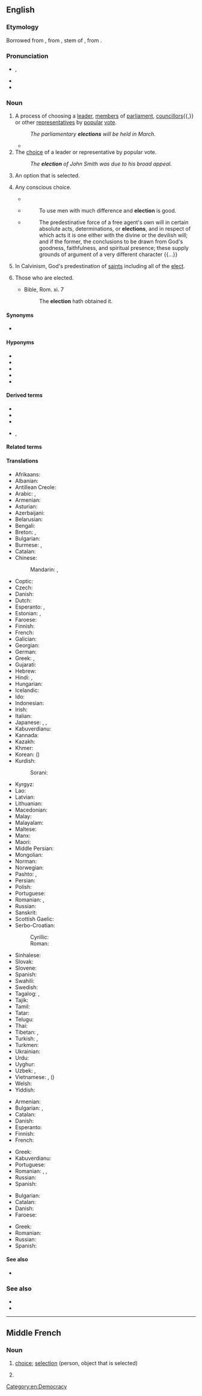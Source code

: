 {{also|élection|êlection}}
==English==
{{slim-wikipedia|Election}}

===Etymology===
Borrowed from {{bor|en|xno|eleccioun}}, from {{der|en|la||ēlectiōn-}}, stem of {{m|la|ēlectiō||choice, selection}}, from {{m|la|ēligō||I pluck out, I choose}}.

===Pronunciation===
* {{enPR|ĭ-lĕk'shən}}, {{IPA|en|/ɪˈlekʃ(ə)n/}}
* {{audio|en|En-us-election.ogg|Audio (US)}}
* {{rhymes|en|ɛkʃən}}

===Noun===
{{en-noun|~}}

# A process of choosing a [[leader]], [[member]]s of [[parliament]], [[councillor]]s{{,}} or other [[representative]]s by [[popular]] [[vote]].
#: ''The parliamentary '''elections''' will be held in March.''
#* {{quote-journal|en|date=November 7, 2012|author=Matt Bai|title=Winning a Second Term, Obama Will Confront Familiar Headwinds|work=New York Times|url=http://www.nytimes.com/2012/11/07/us/politics/in-president-obamas-second-term-familiar-challenges.html?pagewanted=all&_r=0| passage=That brief moment after the '''election''' four years ago, when many Americans thought Mr. Obama’s election would presage a new, less fractious political era, now seems very much a thing of the past.}}
# The [[choice]] of a leader or representative by popular vote.
#: ''The '''election''' of John Smith was due to his broad appeal.''
# An option that is selected.
#: {{ux|en|W-4 '''election'''}}
# {{lb|en|archaic}} Any conscious choice.
#* {{RQ:Florio Montaigne Essayes|chapter=20|book=II|passage=Whosoever searcheth all the circumstances and embraceth all the consequences thereof hindereth his '''election'''.}}
#* {{rfdatek|en|Francis Bacon}}
#*: To use men with much difference and '''election''' is good.
#* {{rfdatek|en|Samuel Taylor Coleridge}}
#*: The predestinative force of a free agent's own will in certain absolute acts, determinations, or '''elections''', and in respect of which acts it is one either with the divine or the devilish will; and if the former, the conclusions to be drawn from God's goodness, faithfulness, and spiritual presence; these supply grounds of argument of a very different character {{...}}
# {{lb|en|theology}} In Calvinism, God's predestination of [[saints]] including all of the [[elect]].
# {{lb|en|obsolete}} Those who are elected.
#* Bible, Rom. xi. 7
#*: The '''election''' hath obtained it.

====Synonyms====
* {{sense|theology}} {{l|en|chosenness}}

====Hyponyms====
* {{l|en|direct election}}
* {{l|en|general election}}
* {{l|en|indirect election}}
* {{l|en|primary election}}
* {{l|en|snap election}}

====Derived terms====
* {{l|en|by-election}}
* {{l|en|electioneer}}
* {{l|en|electioneering}}
* {{l|en|pre-election}}, {{l|en|preelection}}

====Related terms====
{{rel4|en|election of remedies|election theft|elect|elective|elector|electoral|electorate}}

====Translations====
{{trans-top|process of choosing a new leader or representatives}}
* Afrikaans: {{t+|af|verkiesing}}
* Albanian: {{t+|sq|zgjedhje|f}}
* Antillean Creole: {{t|gcf|léléksion}}
* Arabic: {{t|ar|اِنْتِخَاب|m}}, {{t|ar|اِنْتِخَابَات|p}}
* Armenian: {{t+|hy|ընտրություն|p|alt=ընտրություններ}}
* Asturian: {{t|ast|eleición|f}}
* Azerbaijani: {{t+|az|seçki}}
* Belarusian: {{t|be|вы́бары|m-p}}
* Bengali: {{t|bn|নির্বাচন}}
* Breton: {{t+|br|votadeg|f}}, {{t|br|eleksion|f}}
* Bulgarian: {{t+|bg|избор|alt=и́збори|m-p}}
* Burmese: {{t+|my|ရွေးချယ်တင်မြှောက်ပွဲ}}, {{t+|my|ရွေးကောက်ပွဲ}}
* Catalan: {{t+|ca|elecció|f}}
* Chinese:
*: Mandarin: {{t+|cmn|選舉}}, {{t+|cmn|选举|tr=xuǎnjǔ}}
* Coptic: {{t|cop|ⲯⲩⲫⲟⲥ}}
* Czech: {{t+|cs|volby|f-p}}
* Danish: {{t+|da|valg|n}}
* Dutch: {{t+|nl|verkiezing|f}}
* Esperanto: {{t|eo|elekto}}, {{t|eo|balotado}}
* Estonian: {{t|et|valimine}}, {{t|et|valimised|p}}
* Faroese: {{t+|fo|val|n}}
* Finnish: {{t+|fi|vaali}}
* French: {{t+|fr|élection|f}}
* Galician: {{t+|gl|elección|f}}
* Georgian: {{t|ka|არჩევნები|p}}
* German: {{t+|de|Wahl|f}}
* Greek: {{t+|el|εκλογή|f}}, {{t+|el|εκλογές|f-p}}
* Gujarati: {{t|gu|ચૂંટણી}}
* Hebrew: {{t+|he|בְּחִירוֹת|tr=bkhirot}}
* Hindi: {{t+|hi|चुनाव|m}}, {{t|hi|इंतिख़ाबात|p}}
* Hungarian: {{t+|hu|választás}}
* Icelandic: {{t+|is|kosning|alt=kosningar|f-p}}
* Ido: {{t+|io|elekto}}
* Indonesian: {{t+|id|pemilihan}}
* Irish: {{t|ga|toghchán|m}}
* Italian: {{t+|it|elezione|f}}
* Japanese: {{t+|ja|選挙|tr=せんきょ, senkyo}}, {{t+|ja|選任|tr=せんにん, sennin}}, {{t+|ja|選出|tr=せんしゅつ, senshutsu}}
* Kabuverdianu: {{t|kea|ileison}}
* Kannada: {{t+|kn|ಚುನಾವಣೆ}}
* Kazakh: {{t|kk|сайлау}}
* Khmer: {{t|km|ការបោះឆ្នោត}}
* Korean: {{t+|ko|선거}} ({{t+|ko|選擧}})
* Kurdish: {{t+|ku|hilbijartin}}
*: Sorani: {{t+|ku|ھەڵبژاردن}}
{{trans-mid}}
* Kyrgyz: {{t+|ky|шайлоо}}
* Lao: {{t+|lo|ການເລືອກຕັ້ງ}}
* Latvian: {{t|lv|vēlēšanas|f-p}}
* Lithuanian: {{t+|lt|rinkimai|m-p}}
* Macedonian: {{t|mk|избор|alt=избори|m-p}}
* Malay: {{t|ms|pilihan raya}}
* Malayalam: {{t+|ml|തിരഞ്ഞെടുപ്പ്}}
* Maltese: {{t|mt|elezzjoni|f-p}}
* Manx: {{t|gv|reihys|m}}
* Maori: {{t|mi|pōtitanga}}
* Middle Persian: {{t|pal|𐭥𐭩𐭧𐭲𐭭‎}}
* Mongolian: {{t+|mn|сонгууль}}
* Norman: {{t|nrf|êlection|f}} {{qualifier|Jersey}}
* Norwegian: {{t+|no|valg|n}}
* Pashto: {{t+|ps|ټاکنه|f|tr=ṭākǝ́na}}, {{t+|ps|انتخابات|m-p|tr=entexābãt}}
* Persian: {{t+|fa|انتخاب|p|tr=entexâbât|alt=انتخابات}}
* Polish: {{t+|pl|wybory|p}}
* Portuguese: {{t+|pt|eleição|f}}
* Romanian: {{t+|ro|alegere|alt=alegeri|f-p}}, {{t+|ro|elecțiune|f}} {{qualifier|rare}}
* Russian: {{t+|ru|вы́боры|m-p}}
* Sanskrit: {{t|sa|निर्वाचनम्|n}}
* Scottish Gaelic: {{t|gd|taghadh|m}}
* Serbo-Croatian:
*: Cyrillic: {{t|sh|избор|alt=избори|m-p}}
*: Roman: {{t+|sh|izbor|alt=izbori|m-p}}
* Sinhalese: {{t|si|මැතිවරණය}}
* Slovak: {{t|sk|voľba|alt=voľby|f-p}}
* Slovene: {{t|sl|volitve|f-p}}
* Spanish: {{t+|es|elección|f}}
* Swahili: {{t+|sw|uchaguzi}}
* Swedish: {{t+|sv|val|n}}
* Tagalog: {{t+|tl|eleksyon}}, {{t|tl|botohan}}
* Tajik: {{t+|tg|интихоб|p|alt=интихобот}}
* Tamil: {{t+|ta|தேர்தல்}}
* Tatar: {{t+|tt|сайлаулар|p}}
* Telugu: {{t+|te|ఎన్నిక}}
* Thai: {{t+|th|การเลือกตั้ง}}
* Tibetan: {{t|bo|འོས་བསྡུ}}, {{t|bo|འོས་ཤོག}}
* Turkish: {{t+|tr|seçim}}, {{t+|tr|saylav}}
* Turkmen: {{t|tk|saýlav}}
* Ukrainian: {{t|uk|вибор|alt=ви́бори|m-p}}
* Urdu: {{t|ur|انتخابات|p|tr=intixābāt}}
* Uyghur: {{t+|ug|سايلام}}
* Uzbek: {{t+|uz|saylov}}, {{qualifier|obsolete}} {{t+|uz|intixob}}
* Vietnamese: {{t+|vi|bầu cử|alt=sự bầu cử}}, {{t+|vi|tuyển cử}} ({{t|vi|選舉}})
* Welsh: {{t+|cy|etholiad|m}}
* Yiddish: {{t|yi|וואַלן|p}}
{{trans-bottom}}

{{trans-top|choice of a leader or representatives}}
* Armenian: {{t+|hy|ընտրություն}}
* Bulgarian: {{t+|bg|избор|m}}, {{t|bg|избиране|n}}
* Catalan: {{t+|ca|elecció|f}}
* Danish: {{t+|da|valg|n}}
* Esperanto: {{t|eo|elektado}}
* Finnish: {{t+|fi|valinta|alt=valinta (vaaleilla)}}
* French: {{t+|fr|élection|f}}
{{trans-mid}}
* Greek: {{t+|el|εκλογή|f}}
* Kabuverdianu: {{t|kea|ileison}}
* Portuguese: {{t+|pt|eleição|f}}
* Romanian: {{t+|ro|alegere|f}}, {{t+|ro|selecție|f}}, {{t+|ro|desemnare|f}}
* Russian: {{t+|ru|избра́ние|n}}
* Spanish: {{t+|es|elección|f}}
{{trans-bottom}}

{{trans-top|conscious choice}}
* Bulgarian: {{t+|bg|избор|m}}
* Catalan: {{t+|ca|elecció|f}}
* Danish: {{t+|da|valg|n}}
* Faroese: {{t+|fo|val|n}}
{{trans-mid}}
* Greek: {{t+|el|εκλογή|f}}
* Romanian: {{t+|ro|alegere|f}}
* Russian: {{t+|ru|вы́бор|m}}
* Spanish: {{t+|es|elección|f}}
{{trans-bottom}}

====See also====
* {{l|en|psephology}} <!-- study of elections -->

===See also===
* {{projectlink|wikipedia|Election}}
* {{projectlink|wikipedia|Predestination}}

[[Category:en:Democracy]]

----

==Middle French==

===Noun===
{{frm-noun|f}}

# [[choice]]; [[selection]] (person, object that is selected)
# {{l|en|election}} {{gloss|act or process of being elected to an office}}